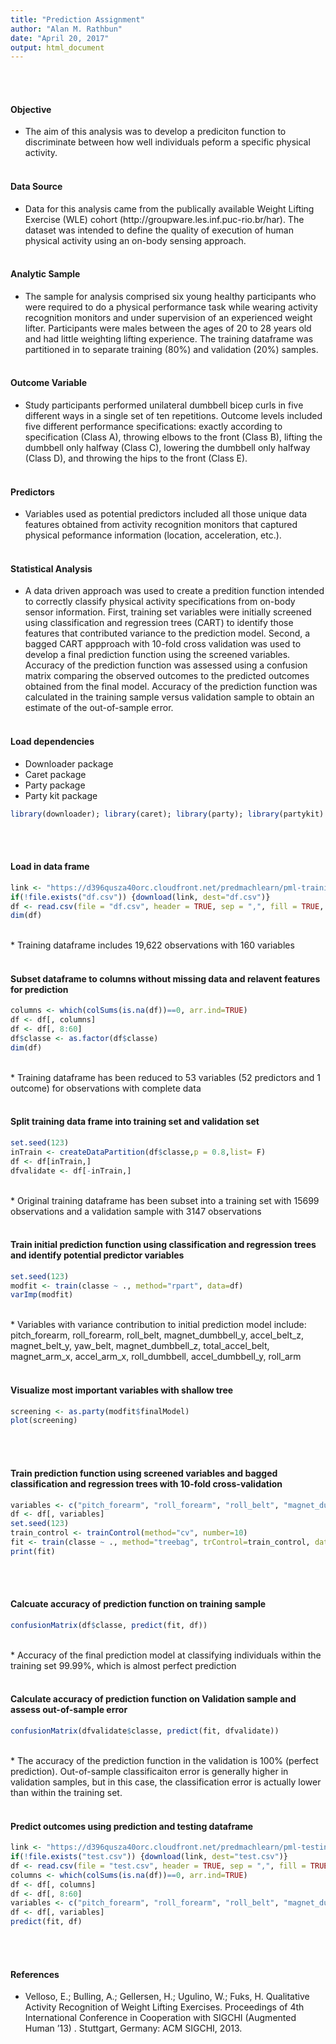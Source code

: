 ```yaml
---
title: "Prediction Assignment"
author: "Alan M. Rathbun"
date: "April 20, 2017"
output: html_document
---
```

<br>
<br>

#### Objective
* The aim of this analysis was to develop a prediciton function to discriminate between how well individuals peform a specific physical activity.
<br>
<br>

#### Data Source 
* Data for this analysis came from the publically available Weight Lifting Exercise (WLE) cohort (http://groupware.les.inf.puc-rio.br/har). The dataset was intended to define the quality of execution of human physical activity using an on-body sensing approach.
<br>
<br>

#### Analytic Sample
* The sample for analysis comprised six young healthy participants who were required to do a physical performance task while wearing activity recognition monitors and under supervision of an experienced weight lifter. Participants were males between the ages of 20 to 28 years old and had little weighting lifting experience. The training dataframe was partitioned in to separate training (80%) and validation (20%) samples.
<br>
<br>

#### Outcome Variable
* Study participants performed unilateral dumbbell bicep curls in five different ways in a single set of ten repetitions. Outcome levels included five different performance specifications: exactly according to specification (Class A), throwing elbows to the front (Class B), lifting the dumbbell only halfway (Class C), lowering the dumbbell only halfway (Class D), and throwing the hips to the front (Class E). 
<br>
<br>

#### Predictors
* Variables used as potential predictors included all those unique data features obtained from activity recognition monitors that captured physical peformance information (location, acceleration, etc.).
<br>
<br>

#### Statistical Analysis
* A data driven approach was used to create a predition function intended to correctly classify physical activity specifications from on-body sensor information. First, training set variables were initially screened using classification and regression trees (CART) to identify those features that contributed variance to the prediction model. Second, a bagged CART appproach with 10-fold cross validation was used to develop a final prediction function using the screened variables. Accuracy of the prediction function was assessed using a confusion matrix comparing the observed outcomes to the predicted outcomes obtained from the final model. Accuracy of the prediction function was calculated in the training sample versus validation sample to obtain an estimate of the out-of-sample error.
<br>
<br>

#### Load dependencies
* Downloader package
* Caret package
* Party package
* Party kit package
```r
library(downloader); library(caret); library(party); library(partykit)
```
<br>
<br>

#### Load in data frame
```r
link <- "https://d396qusza40orc.cloudfront.net/predmachlearn/pml-training.csv"
if(!file.exists("df.csv")) {download(link, dest="df.csv")} 
df <- read.csv(file = "df.csv", header = TRUE, sep = ",", fill = TRUE, stringsAsFactors = FALSE, na.strings = c("NA",""))
dim(df)
```
<br>
* Training dataframe includes 19,622 observations with 160 variables
<br>
<br>

#### Subset dataframe to columns without missing data and relavent features for prediction
```r
columns <- which(colSums(is.na(df))==0, arr.ind=TRUE)
df <- df[, columns]
df <- df[, 8:60]
df$classe <- as.factor(df$classe)
dim(df)
```
<br>
* Training dataframe has been reduced to 53 variables (52 predictors and 1 outcome) for observations with complete data
<br>
<br>

#### Split training data frame into training set and validation set
```r
set.seed(123)
inTrain <- createDataPartition(df$classe,p = 0.8,list= F)
df <- df[inTrain,]
dfvalidate <- df[-inTrain,]
```
<br>
* Original training dataframe has been subset into a training set with 15699 observations and a validation sample with 3147 observations
<br>
<br>

#### Train initial prediction function using classification and regression trees and identify potential predictor variables 
```r
set.seed(123)
modfit <- train(classe ~ ., method="rpart", data=df)
varImp(modfit)
```
<br>
* Variables with variance contribution to initial prediction model include: pitch_forearm, roll_forearm, roll_belt, magnet_dumbbell_y, accel_belt_z, magnet_belt_y, yaw_belt, magnet_dumbbell_z, total_accel_belt, magnet_arm_x, accel_arm_x, roll_dumbbell, accel_dumbbell_y, roll_arm 
<br>
<br>

#### Visualize most important variables with shallow tree
```r
screening <- as.party(modfit$finalModel)
plot(screening)
```
<br>
<br>

#### Train prediction function using screened variables and bagged classification and regression trees with 10-fold cross-validation
```r
variables <- c("pitch_forearm", "roll_forearm", "roll_belt", "magnet_dumbbell_y", "accel_belt_z", "magnet_belt_y", "yaw_belt", "magnet_dumbbell_z", "total_accel_belt", "magnet_arm_x", "accel_arm_x", "roll_dumbbell", "accel_dumbbell_y", "roll_arm", "classe")
df <- df[, variables]
set.seed(123)
train_control <- trainControl(method="cv", number=10)
fit <- train(classe ~ ., method="treebag", trControl=train_control, data=df)
print(fit)
```
<br>
<br>

#### Calcuate accuracy of prediction function on training sample
```r
confusionMatrix(df$classe, predict(fit, df))
```
<br>
* Accuracy of the final prediction model at classifying individuals within the training set 99.99%, which is almost perfect prediction
<br>
<br>

#### Calculate accuracy of prediction function on Validation sample and assess out-of-sample error
```r
confusionMatrix(dfvalidate$classe, predict(fit, dfvalidate))
```
<br>
* The accuracy of the prediction function in the validation is 100% (perfect prediction). Out-of-sample classificaiton error is generally higher in validation samples, but in this case, the classification error is actually lower than within the training set. 
<br>
<br>

#### Predict outcomes using prediction and testing dataframe
```r
link <- "https://d396qusza40orc.cloudfront.net/predmachlearn/pml-testing.csv"
if(!file.exists("test.csv")) {download(link, dest="test.csv")} 
df <- read.csv(file = "test.csv", header = TRUE, sep = ",", fill = TRUE, stringsAsFactors = FALSE, na.strings = c("NA",""))
columns <- which(colSums(is.na(df))==0, arr.ind=TRUE)
df <- df[, columns]
df <- df[, 8:60]
variables <- c("pitch_forearm", "roll_forearm", "roll_belt", "magnet_dumbbell_y", "accel_belt_z", "magnet_belt_y", "yaw_belt", "magnet_dumbbell_z", "total_accel_belt", "magnet_arm_x", "accel_arm_x", "roll_dumbbell", "accel_dumbbell_y", "roll_arm")
df <- df[, variables]
predict(fit, df)
```
<br>
<br>

#### References
* Velloso, E.; Bulling, A.; Gellersen, H.; Ugulino, W.; Fuks, H. Qualitative Activity Recognition of Weight Lifting Exercises. Proceedings of 4th International Conference in Cooperation with SIGCHI (Augmented Human '13) . Stuttgart, Germany: ACM SIGCHI, 2013.

